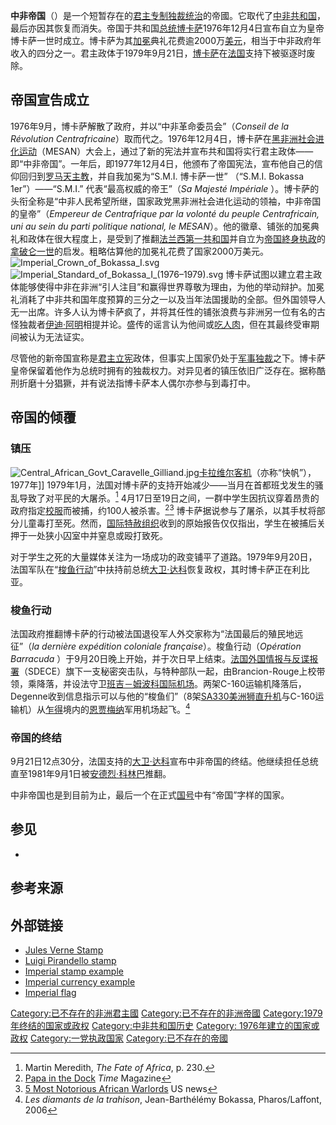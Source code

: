 {{Infobox Former Country
|native_name            = Empire Centrafricain
|conventional_long_name = 中非帝國
|common_name            = 中非
|continent              = 非洲
|region                 = 中非
|country                = 中非
|era                    = 冷戰
|status                 = 帝國
|government_type        = 君主国
|<!--- 興亡, 事件, 年代與日期 --->
|year_start             = 1976年
|year_end               = 1979年
|event_start            = 建立
|date_start             = 12月4日
|event_end              = 廢除
|date_end               = 9月21日
|<!--- 前任和繼任政治實體 --->
|p1                     = 中非共和國
|flag_p1                = Flag of the Central African Republic.svg
|s1                     = 中非共和國
|flag_s1                = Flag of the Central African Republic.svg
|image_flag             = Flag of the Central African Republic.svg
|image_coat             = Imperial Coat of arms of Central Africa (1976–1979).svg
|symbol                 =
|symbol_type            =
|image_map              = LocationCentralAfricanRepublic.svg
|image_map_caption      = 中非帝國所在位置
|capital                = [[班基|班基]]
|national_motto         = "Unité, Dignité, Travail"<br/><small>“团结，高贵，劳作”</small>
|national_anthem        = ''[[La_Renaissance|La Renaissance]]''<br/><small>《复兴》</small>
|common_languages       = [[法語|法語]]、[[桑戈語|桑戈語]]
|religion               = [[基督新教|基督新教]]（官方）、[[羅馬天主教|羅馬天主教]]（官方）、[[遜尼派|遜尼派伊斯蘭教]]（少數）
|currency               = [[中非法郎|中非法郎]]
|
|<!--- 國家領導人 --->
|leader1                = [[博卡薩|博卡薩]]
|year_leader1           = 1976年-1979年
|title_leader           = [[皇帝|中非皇帝]]
|deputy1                = [[安熱-費利克斯·帕塔塞|安熱-費利克斯·帕塔塞]]
|deputy2                = [[亨利·马意杜|亨利·马意杜]]
|year_deputy1           = 1976年-1978年
|year_deputy2           = 1978年-1979年
|title_deputy           = 首相
}}

'''中非帝国'''（{{lang-fr|Empire centrafricain}}）是一个短暂存在的[[君主专制|君主专制]][[独裁统治|独裁统治]]的帝國。它取代了[[中非共和国|中非共和国]]，最后亦因其恢复而消失。帝国于共和国[[总统|总统]][[博卡萨|博卡萨]]1976年12月4日宣布自立为皇帝博卡萨一世时成立。博卡萨为其[[加冕|加冕]]典礼花费逾2000万[[美元|美元]]，相当于中非政府年收入的四分之一。君主政体于1979年9月21日，[[博卡萨|博卡萨]]在[[法国|法国]]支持下被驱逐时废除。

==帝国宣告成立==
1976年9月，博卡萨解散了政府，并以“中非革命委员会”（''Conseil de la Révolution Centrafricaine''）取而代之。1976年12月4日，博卡萨在[[黑非洲社会进化运动|黑非洲社会进化运动]]（MESAN）大会上，通过了新的宪法并宣布共和国将实行君主政体——即“中非帝国”。一年后，即1977年12月4日，他颁布了帝国宪法，宣布他自己的信仰回归到[[天主教会|罗马天主教]]，并自我加冕为“S.M.I. 博卡萨一世” （“S.M.I. Bokassa 1er”）——“S.M.I.” 代表“最高权威的帝王”（''Sa Majesté Impériale'' ）。博卡萨的头衔全称是“中非人民希望所继，国家政党黑非洲社会进化运动的领袖，中非帝国的皇帝”（''Empereur de Centrafrique par la volonté du peuple Centrafricain, uni au sein du parti politique national, le MESAN''）。他的徽章、铺张的加冕典礼和政体在很大程度上，是受到了推翻[[法兰西第一共和国|法兰西第一共和国]]并自立为[[法兰西第一帝国|帝国]][[終身执政|終身执政]]的[[拿破仑一世|拿破仑一世]]的启发。粗略估算他的加冕礼花费了国家2000万美元。
[[File:Imperial_Crown_of_Bokassa_I.svg|right]]
[[Image:Imperial_Standard_of_Bokassa_I_(1976–1979).svg|right]]
博卡萨试图以建立君主政体能够使得中非在非洲“引人注目”和赢得世界尊敬为理由，为他的举动辩护。加冕礼消耗了中非共和国年度预算的三分之一以及当年法国援助的全部。但外国领导人无一出席。许多人认为博卡萨疯了，并将其任性的铺张浪费与非洲另一位有名的古怪独裁者[[伊迪·阿敏|伊迪·阿明]]相提并论。盛传的谣言认为他间或[[食人|吃人肉]]，但在其最终受审期间被认为无法证实。

尽管他的新帝国宣称是[[君主立宪|君主立宪]]政体，但事实上国家仍处于[[军事独裁|军事独裁]]之下。博卡萨皇帝保留着他作为总统时拥有的独裁权力。对异见者的镇压依旧广泛存在。据称酷刑折磨十分猖獗，并有说法指博卡萨本人偶尔亦参与到毒打中。

==帝国的倾覆==
===镇压===
[[File:Central_African_Govt_Caravelle_Gilliand.jpg|thumb]][[卡拉维尔客机|卡拉维尔客机]]（亦称“快帆”），1977年]]
1979年1月，法国对博卡萨的支持开始减少——当月在首都班戈发生的骚乱导致了对平民的大屠杀。<ref>Martin Meredith, ''The Fate of Africa'', p. 230.</ref> 4月17日至19日之间，一群中学生因抗议穿着昂贵的政府指定[[校服|校服]]而被捕，约100人被杀害。<ref>[http://www.time.com/time/magazine/article/0,9171,946313,00.html Papa in the Dock] {{Wayback|url=http://www.time.com/time/magazine/article/0,9171,946313,00.html |date=20130823101035 }} ''Time'' Magazine</ref><ref>[http://www.usnews.com/news/slideshows/5-most-notorious-african-warlords/5 5 Most Notorious African Warlords] {{Wayback|url=http://www.usnews.com/news/slideshows/5-most-notorious-african-warlords/5 |date=20190213064107 }} US news</ref> 博卡萨据说参与了屠杀，以其手杖将部分儿童毒打至死。然而，[[国际特赦组织|国际特赦组织]]收到的原始报告仅仅指出，学生在被捕后关押于一处狭小囚室中并窒息或殴打致死。

对于学生之死的大量媒体关注为一场成功的政变铺平了道路。1979年9月20日，法国军队在“[[梭鱼行动|梭鱼行动]]”中扶持前总统[[大卫·达科|大卫·达科]]恢复政权，其时博卡萨正在利比亚。

===梭鱼行动===
法国政府推翻博卡萨的行动被法国退役军人外交家{{link-fr|贾克·佛卡尔| Jacques Foccart}}称为“法国最后的殖民地远征”（''la dernière expédition coloniale française''）。梭鱼行动（''Opération Barracuda'' ）于9月20日晚上开始，并于次日早上结束。[[法国外国情报与反谍报署|法国外国情报与反谍报署]]（SDECE）旗下一支秘密突击队，与特种部队{{link-fr|第一海军空降团|1er régiment de parachutistes d'infanterie de marine}}一起，由Brancion-Rouge上校带领，乘{{link-en|C-160运输机|Transall C-160}}降落，并设法守卫[[班吉－姆波科国际机场|班吉－姆波科国际机场]]。两架C-160运输机降落后，Degenne收到信息指示可以与他的“梭鱼们”（8架[[SA330美洲狮直升机|SA330美洲狮直升机]]与C-160运输机）从[[乍得|乍得]]境内的[[恩贾梅纳|恩贾梅纳]]军用机场起飞。<ref>''Les diamants de la trahison'', Jean-Barthélémy Bokassa, Pharos/Laffont, 2006</ref>

===帝国的终结===
9月21日12点30分，法国支持的[[大卫·达科|大卫·达科]]宣布中非帝国的终结。他继续担任总统直至1981年9月1日被[[安德烈·科林巴|安德烈·科林巴]]推翻。

中非帝国也是到目前为止，最后一个在正式[[国号|国号]]中有“帝国”字样的国家。

==参见 ==
* {{link-en|圣西尔维斯特政变|Saint-Sylvestre coup d’état}}

==参考来源==
<references/>

==外部链接==
*[http://jv.gilead.org.il/stamps/afric79.html Jules Verne Stamp] {{Wayback|url=http://jv.gilead.org.il/stamps/afric79.html |date=20200129032120 }}
*[https://web.archive.org/web/20080529204608/http://readliterature.com/stamps/P/images/Pirandello1977CF.jpg Luigi Pirandello stamp]
*[https://web.archive.org/web/20060725035819/http://www.linns.com/howto/refresher/africa_20050620/rc5_0620_big.jpg Imperial stamp example]
*[http://www.notafilia.com/colecciones/images/billetes/central%20african%20rep/caf005_f.jpg Imperial currency example]{{Wayback|url=http://www.notafilia.com/colecciones/images/billetes/central%20african%20rep/caf005_f.jpg |date=20060725035823 }}
*[https://web.archive.org/web/20050907193837/http://www.flag.de/FOTW/images/c/cf_empir.gif Imperial flag]

{{帝國}}

{{DEFAULTSORT:Central Africa}}

[[Category:已不存在的非洲君主國|Category:已不存在的非洲君主國]]
[[Category:已不存在的非洲帝國|Category:已不存在的非洲帝國]]
[[Category:1979年终结的国家或政权|Category:1979年终结的国家或政权]]
[[Category:中非共和国历史|Category:中非共和国历史]]
[[Category:_1976年建立的国家或政权|Category: 1976年建立的国家或政权]]
[[Category:一党执政国家|Category:一党执政国家]]
[[Category:已不存在的帝國|Category:已不存在的帝國]]